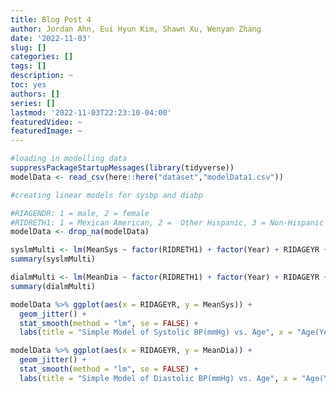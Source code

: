 ```yaml
---
title: Blog Post 4
author: Jordan Ahn, Eui Hyun Kim, Shawn Xu, Wenyan Zhang
date: '2022-11-03'
slug: []
categories: []
tags: []
description: ~
toc: yes
authors: []
series: []
lastmod: '2022-11-03T22:23:10-04:00'
featuredVideo: ~
featuredImage: ~
---
```


```r
#loading in modelling data
suppressPackageStartupMessages(library(tidyverse))
modelData <- read_csv(here::here("dataset","modelData1.csv"))
```

```r
#creating linear models for sysbp and diabp

#RIAGENDR: 1 = male, 2 = female
#RIDRETH1: 1 = Mexican American, 2 =  Other Hispanic, 3 = Non-Hispanic White, 4 = Non-Hispanic Black, 5 = Other Race (includes mixed)
modelData <- drop_na(modelData)

syslmMulti <- lm(MeanSys ~ factor(RIDRETH1) + factor(Year) + RIDAGEYR + factor(RIAGENDR), data = modelData)
summary(syslmMulti)

dialmMulti <- lm(MeanDia ~ factor(RIDRETH1) + factor(Year) + RIDAGEYR + factor(RIAGENDR), data = modelData)
summary(dialmMulti)

modelData %>% ggplot(aes(x = RIDAGEYR, y = MeanSys)) +
  geom_jitter() +
  stat_smooth(method = "lm", se = FALSE) +
  labs(title = "Simple Model of Systolic BP(mmHg) vs. Age", x = "Age(Years)", y = "Mean Systolic BP(mmHg)")

modelData %>% ggplot(aes(x = RIDAGEYR, y = MeanDia)) +
  geom_jitter() +
  stat_smooth(method = "lm", se = FALSE) +
  labs(title = "Simple Model of Diastolic BP(mmHg) vs. Age", x = "Age(Years)", y = "Mean Diastolic BP(mmHg)")
```
